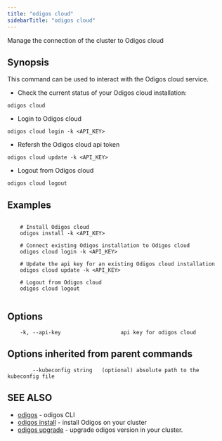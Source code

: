 ```yaml
---
title: "odigos cloud"
sidebarTitle: "odigos cloud"
---
```


Manage the connection of the cluster to Odigos cloud

## Synopsis

This command can be used to interact with the Odigos cloud service.

- Check the current status of your Odigos cloud installation:

```
odigos cloud
```

- Login to Odigos cloud

```
odigos cloud login -k <API_KEY>
```

- Refersh the Odigos cloud api token

```
odigos cloud update -k <API_KEY>
```

- Logout from Odigos cloud

```
odigos cloud logout
```

## Examples

```

    # Install Odigos cloud
    odigos install -k <API_KEY>

    # Connect existing Odigos installation to Odigos cloud
    odigos cloud login -k <API_KEY>

    # Update the api key for an existing Odigos cloud installation
    odigos cloud update -k <API_KEY>

    # Logout from Odigos cloud
    odigos cloud logout
    
```

## Options

```
    -k, --api-key                   api key for odigos cloud
```

## Options inherited from parent commands

```
        --kubeconfig string   (optional) absolute path to the kubeconfig file
```

## SEE ALSO

* [odigos](cli/odigos.md)	 - odigos CLI
* [odigos install](cli/odigos_install.md)	 - install Odigos on your cluster
* [odigos upgrade](/cli/odigos_upgrade.md)	 - upgrade odigos version in your cluster.
